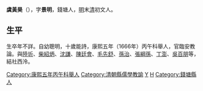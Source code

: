 '''虞黃昊'''（{{bd|？||？||}}），字'''景明'''，錢塘人，[[明|明]]末[[清|清]]初文人。

== 生平 ==
生卒年不詳。自幼聰明，十歲能詩，康熙五年（1666年）丙午科舉人，官臨安教論。與[[陸圻|陸圻]]、[[柴紹炳|柴紹炳]]、[[沈謙|沈謙]]、[[陳廷會|陳廷會]]、[[毛先舒|毛先舒]]、[[孫治|孫治]]、[[張綱孫|張綱孫]]、[[丁澎|丁澎]]、[[吳百朋|吳百朋]]等，結社西泠。

{{西泠十子}}
{{DEFAULTSORT:Yu虞}}
[[Category:康熙五年丙午科舉人|Category:康熙五年丙午科舉人]]
[[Category:清朝縣儒學教諭|Category:清朝縣儒學教諭]]
[[Category:清朝詩人|Y]]
[[Category:虞姓|H]]
[[Category:錢塘縣人|Category:錢塘縣人]]